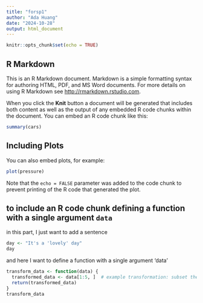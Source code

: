 ```yaml
---
title: "forsp1"
author: "Ada Huang"
date: "2024-10-28"
output: html_document
---
```


```r
knitr::opts_chunk$set(echo = TRUE)
```

## R Markdown

This is an R Markdown document. Markdown is a simple formatting syntax for authoring HTML, PDF, and MS Word documents. For more details on using R Markdown see <http://rmarkdown.rstudio.com>.

When you click the **Knit** button a document will be generated that includes both content as well as the output of any embedded R code chunks within the document. You can embed an R code chunk like this:

```r
summary(cars)
```

## Including Plots

You can also embed plots, for example:

```r
plot(pressure)
```

Note that the `echo = FALSE` parameter was added to the code chunk to prevent printing of the R code that generated the plot.


## to include an R code chunk defining a function with a single argument `data`

in this part, I just want to add a sentence
```r
day <- "It's a 'lovely' day"
day
```

and here I want to define a function with a single argument 'data'
```r
transform_data <- function(data) {
  transformed_data <- data[1:5, ]  # example transformation: subset the first five rows
  return(transformed_data)
}
transform_data
```
